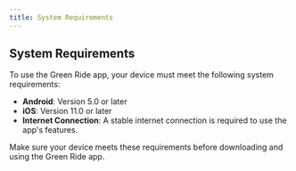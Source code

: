 ```yaml
---
title: System Requirements
---
```


## System Requirements

To use the Green Ride app, your device must meet the following system requirements:

- **Android**: Version 5.0 or later
- **iOS**: Version 11.0 or later
- **Internet Connection**: A stable internet connection is required to use the app's features.

Make sure your device meets these requirements before downloading and using the Green Ride app.
